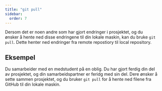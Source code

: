 ```yaml
---
title: "git pull"
sidebar:
  order: 7
---
```


Dersom det er noen andre som har gjort endringer i prosjektet, og du ønsker å hente ned disse endringene til din lokale maskin, kan du bruke `git pull`. Dette henter ned endringer fra remote repostiory til local repository.

## Eksempel

Du samarbeider med en medstudent på en oblig. Du har gjort ferdig din del av prosjektet, og din samarbeidspartner er feridg med sin del. Dere ønsker å sette sammen prosjektet, og du bruker `git pull` for å hente ned filene fra GitHub til din lokale maskin.


<SelectCorrect
  question="Hva gjør 'git pull' i Git?"
  correct="Henter og fusjonerer endringer fra et fjern-repository til ditt lokale repository."
  wrong1="Laster opp lokale endringer til et fjern-repository."
  wrong2="Oppretter en ny branch i det lokale repositoryet."
/>